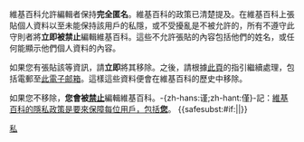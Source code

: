{{{icon|[[File:Stop hand nuvola.svg|30px]] }}}維基百科允許編輯者保持'''完全匿名'''。維基百科的政策已清楚提及。在維基百科上張貼個人資料以至未能保持該用戶的私隱，或不受擾亂是不被允許的，所有不遵守此守則者將'''立即被禁止'''編輯維基百科。這些不允許張貼的內容包括他們的姓名，或任何能顯示他們個人資料的內容。

如果您有張貼該等資訊，請'''立即'''將其移除。之後，請根據[[WP:RFO|此頁]]的指引繼續處理，包括電郵至[mailto:oversight-zh-wp@wikipedia.org 此電子邮箱]。這樣這些資料便會在維基百科的歷史中移除。

如果您不移除，'''您會被[[WP:BP|禁止]]'''編輯維基百科。-{zh-hans:谨;zh-hant:僅}-記：<u>維基百科的隱私政策是要來保障每位用戶，包括'''您'''</u>。 {{<includeonly>safesubst:</includeonly>#if:{{{2|}}}|{{{2}}}|}}  <!-- Template:uw-pinfo --><noinclude>
{{Singlenotice}}
[[Category:用戶警告模板|私]]
</noinclude>